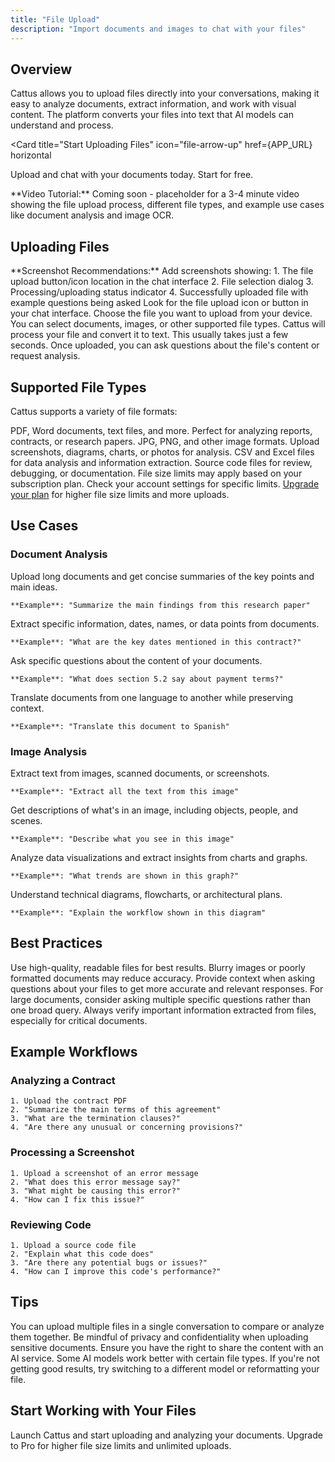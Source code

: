 ```yaml
---
title: "File Upload"
description: "Import documents and images to chat with your files"
---
```



## Overview

Cattus allows you to upload files directly into your conversations, making it easy to analyze documents, extract information, and work with visual content. The platform converts your files into text that AI models can understand and process.

<Card
  title="Start Uploading Files"
  icon="file-arrow-up"
  href={APP_URL}
  horizontal
>
  Upload and chat with your documents today. Start for free.
</Card>

<Info>
**Video Tutorial:** Coming soon - placeholder for a 3-4 minute video showing the file upload process, different file types, and example use cases like document analysis and image OCR.
</Info>

## Uploading Files

<Note>
**Screenshot Recommendations:** Add screenshots showing:
1. The file upload button/icon location in the chat interface
2. File selection dialog
3. Processing/uploading status indicator
4. Successfully uploaded file with example questions being asked
</Note>

<Steps>
  <Step title="Click Upload Button">
    Look for the file upload icon or button in your chat interface.
  </Step>

  <Step title="Select Your File">
    Choose the file you want to upload from your device. You can select documents, images, or other supported file types.
  </Step>

  <Step title="Wait for Processing">
    Cattus will process your file and convert it to text. This usually takes just a few seconds.
  </Step>

  <Step title="Start Asking Questions">
    Once uploaded, you can ask questions about the file's content or request analysis.
  </Step>
</Steps>

## Supported File Types

Cattus supports a variety of file formats:

<CardGroup cols={2}>
  <Card title="Documents" icon="file-lines">
    PDF, Word documents, text files, and more. Perfect for analyzing reports, contracts, or research papers.
  </Card>
  <Card title="Images" icon="image">
    JPG, PNG, and other image formats. Upload screenshots, diagrams, charts, or photos for analysis.
  </Card>
  <Card title="Spreadsheets" icon="table">
    CSV and Excel files for data analysis and information extraction.
  </Card>
  <Card title="Code Files" icon="code">
    Source code files for review, debugging, or documentation.
  </Card>
</CardGroup>

<Info>
File size limits may apply based on your subscription plan. Check your account settings for specific limits. <a href={PRICING_URL}>Upgrade your plan</a> for higher file size limits and more uploads.
</Info>

## Use Cases

### Document Analysis

<AccordionGroup>
  <Accordion title="Summarization" icon="compress">
    Upload long documents and get concise summaries of the key points and main ideas.

    **Example**: "Summarize the main findings from this research paper"
  </Accordion>

  <Accordion title="Information Extraction" icon="magnifying-glass">
    Extract specific information, dates, names, or data points from documents.

    **Example**: "What are the key dates mentioned in this contract?"
  </Accordion>

  <Accordion title="Question Answering" icon="circle-question">
    Ask specific questions about the content of your documents.

    **Example**: "What does section 5.2 say about payment terms?"
  </Accordion>

  <Accordion title="Translation" icon="language">
    Translate documents from one language to another while preserving context.

    **Example**: "Translate this document to Spanish"
  </Accordion>
</AccordionGroup>

### Image Analysis

<AccordionGroup>
  <Accordion title="OCR (Text Recognition)" icon="text">
    Extract text from images, scanned documents, or screenshots.

    **Example**: "Extract all the text from this image"
  </Accordion>

  <Accordion title="Visual Understanding" icon="eye">
    Get descriptions of what's in an image, including objects, people, and scenes.

    **Example**: "Describe what you see in this image"
  </Accordion>

  <Accordion title="Chart & Graph Analysis" icon="chart-line">
    Analyze data visualizations and extract insights from charts and graphs.

    **Example**: "What trends are shown in this graph?"
  </Accordion>

  <Accordion title="Diagram Interpretation" icon="diagram-project">
    Understand technical diagrams, flowcharts, or architectural plans.

    **Example**: "Explain the workflow shown in this diagram"
  </Accordion>
</AccordionGroup>

## Best Practices

<CardGroup cols={2}>
  <Card title="Clear Files" icon="file-check">
    Use high-quality, readable files for best results. Blurry images or poorly formatted documents may reduce accuracy.
  </Card>
  <Card title="Context Matters" icon="message">
    Provide context when asking questions about your files to get more accurate and relevant responses.
  </Card>
  <Card title="Break It Down" icon="list">
    For large documents, consider asking multiple specific questions rather than one broad query.
  </Card>
  <Card title="Verify Results" icon="shield-check">
    Always verify important information extracted from files, especially for critical documents.
  </Card>
</CardGroup>

## Example Workflows

### Analyzing a Contract

```text
1. Upload the contract PDF
2. "Summarize the main terms of this agreement"
3. "What are the termination clauses?"
4. "Are there any unusual or concerning provisions?"
```

### Processing a Screenshot

```text
1. Upload a screenshot of an error message
2. "What does this error message say?"
3. "What might be causing this error?"
4. "How can I fix this issue?"
```

### Reviewing Code

```text
1. Upload a source code file
2. "Explain what this code does"
3. "Are there any potential bugs or issues?"
4. "How can I improve this code's performance?"
```

## Tips

<Tip>
You can upload multiple files in a single conversation to compare or analyze them together.
</Tip>

<Warning>
Be mindful of privacy and confidentiality when uploading sensitive documents. Ensure you have the right to share the content with an AI service.
</Warning>

<Info>
Some AI models work better with certain file types. If you're not getting good results, try switching to a different model or reformatting your file.
</Info>

## Start Working with Your Files

<CardGroup cols={2}>
  <Card
    title="Upload Your First File"
    icon="cloud-arrow-up"
    href={APP_URL}
  >
    Launch Cattus and start uploading and analyzing your documents.
  </Card>
  <Card
    title="Get More Storage"
    icon="crown"
    href={PRICING_URL}
  >
    Upgrade to Pro for higher file size limits and unlimited uploads.
  </Card>
</CardGroup>
